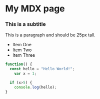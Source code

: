 # My MDX page

### This is a subtitle

This is a paragraph and should be 25px tall.

- Item One
- Item Two
- Item Three

```js
function() {
  const hello = "Hello World!";
    var x = 1;

  if (x>5) {
    console.log(hello);
}
```